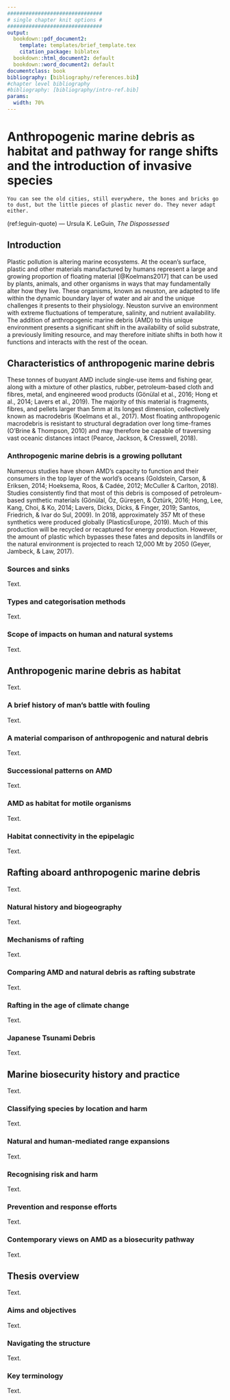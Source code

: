 ```yaml
---
###############################
# single chapter knit options #
###############################
output:
  bookdown::pdf_document2:
    template: templates/brief_template.tex
    citation_package: biblatex
  bookdown::html_document2: default
  bookdown::word_document2: default
documentclass: book
bibliography: [bibliography/references.bib]
#chapter level bibliography
#bibliography: [bibliography/intro-ref.bib]
params:
  width: 70%
---
```


# Anthropogenic marine debris as habitat and pathway for range shifts and the introduction of invasive species
\chaptermark{AMD as habitat and pathway}

```block
You can see the old cities, still everywhere, the bones and bricks go to dust, but the little pieces of plastic never do. They never adapt either.
```
(ref:leguin-quote) --- Ursula K. LeGuin, _The Dispossessed_

## Introduction

Plastic pollution is altering marine ecosystems. At the ocean's surface, plastic and other materials manufactured by humans represent a large and growing proportion of floating material [@Koelmans2017] that can be used by plants, animals, and other organisms in ways that may fundamentally alter how they live. These organisms, known as neuston, are adapted to life within the dynamic boundary layer of water and air and the unique challenges it presents to their physiology. Neuston survive an environment with extreme fluctuations of temperature, salinity, and nutrient availability. The addition of anthropogenic marine debris (AMD) to this unique environment presents a significant shift in the availability of solid substrate, a previously limiting resource, and may therefore initiate shifts in both how it functions and interacts with the rest of the ocean.

## Characteristics of anthropogenic marine debris

These tonnes of buoyant AMD include single-use items and fishing gear, along with a mixture of other plastics, rubber, petroleum-based cloth and fibres, metal, and engineered wood products (Gönülal et al., 2016; Hong et al., 2014; Lavers et al., 2019). The majority of this material is fragments, fibres, and pellets larger than 5mm at its longest dimension, collectively known as macrodebris (Koelmans et al., 2017). Most floating anthropogenic macrodebris is resistant to structural degradation over long time-frames (O’Brine & Thompson, 2010) and may therefore be capable of traversing vast oceanic distances intact (Pearce, Jackson, & Cresswell, 2018).

### Anthropogenic marine debris is a growing pollutant

Numerous studies have shown AMD's capacity to function and their consumers in the top layer of the world’s oceans (Goldstein, Carson, & Eriksen, 2014; Hoeksema, Roos, & Cadée, 2012; McCuller & Carlton, 2018). Studies consistently find that most of this debris is composed of petroleum-based synthetic materials  (Gönülal, Öz, Güreşen, & Öztürk, 2016; Hong, Lee, Kang, Choi, & Ko, 2014; Lavers, Dicks, Dicks, & Finger, 2019; Santos, Friedrich, & Ivar do Sul, 2009). In 2018, approximately 357 Mt of these synthetics were produced globally (PlasticsEurope, 2019). Much of this production will be recycled or recaptured for energy production. However, the amount of plastic which bypasses these fates and deposits in landfills or the natural environment is projected to reach 12,000 Mt by 2050 (Geyer, Jambeck, & Law, 2017). 

### Sources and sinks

Text.

### Types and categorisation methods

Text.

### Scope of impacts on human and natural systems

Text.

## Anthropogenic marine debris as habitat

Text.

### A brief history of man’s battle with fouling

Text.

### A material comparison of anthropogenic and natural debris

Text.

### Successional patterns on AMD

Text.

### AMD as habitat for motile organisms

Text.

### Habitat connectivity in the epipelagic

Text.

## Rafting aboard anthropogenic marine debris

Text.

### Natural history and biogeography

Text.

### Mechanisms of rafting

Text.

### Comparing AMD and natural debris as rafting substrate

Text.

### Rafting in the age of climate change

Text.

### Japanese Tsunami Debris

Text.

## Marine biosecurity history and practice

Text.

### Classifying species by location and harm

Text.

### Natural and human-mediated range expansions

Text.

### Recognising risk and harm

Text.

### Prevention and response efforts

Text.

### Contemporary views on AMD as a biosecurity pathway

Text.

## Thesis overview

Text.

### Aims and objectives

Text.

### Navigating the structure

Text.

### Key terminology

Text.


